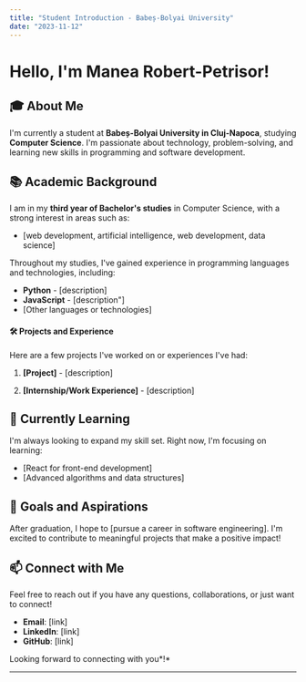 ```yaml
---
title: "Student Introduction - Babeș-Bolyai University"
date: "2023-11-12"
---
```


# Hello, I'm Manea Robert-Petrisor!

## 🎓 About Me

I'm currently a student at **Babeș-Bolyai University in Cluj-Napoca**, studying **Computer Science**. I'm passionate about technology, problem-solving, and learning new skills in programming and software development.

## 📚 Academic Background

I am in my **third year of Bachelor's studies** in Computer Science, with a strong interest in areas such as:

- [web development, artificial intelligence, web development, data science]

Throughout my studies, I've gained experience in programming languages and technologies, including:

- **Python** - [description]
- **JavaScript** - [description"]
- [Other languages or technologies]

#### 🛠 Projects and Experience

Here are a few projects I've worked on or experiences I've had:

1. **[Project]** - [description]

2. **[Internship/Work Experience]** - [description]

## 🌱 Currently Learning

I'm always looking to expand my skill set. Right now, I'm focusing on learning:

- [React for front-end development]
- [Advanced algorithms and data structures]

## 🚀 Goals and Aspirations

After graduation, I hope to [pursue a career in software engineering]. I'm excited to contribute to meaningful projects that make a positive impact!

## 📫 Connect with Me

Feel free to reach out if you have any questions, collaborations, or just want to connect!

- **Email**: [link]
- **LinkedIn**: [link]
- **GitHub**: [link]

Looking forward to connecting with you*!*

---
